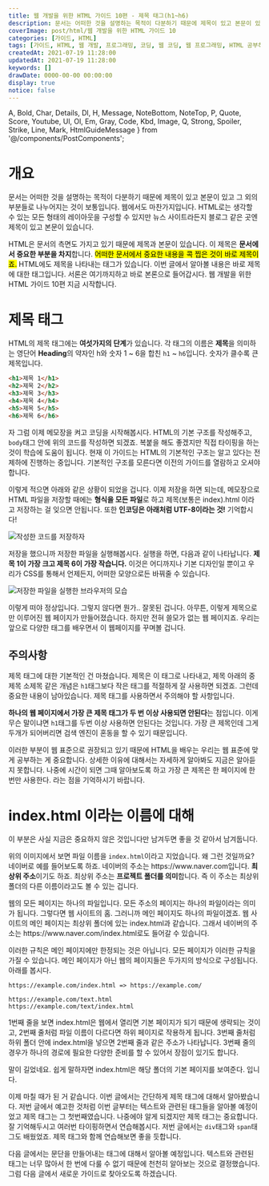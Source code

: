 ```yaml
---
title: 웹 개발을 위한 HTML 가이드 10편 - 제목 태그(h1~h6)
description: 문서는 어떠한 것을 설명하는 목적이 다분하기 때문에 제목이 있고 본문이 있고 그 외의 부분들로 나누어지는 것이 보통입니다. 웹에서도 마찬가지입니다. HTML로는 생각할 수 있는 모든 형태의 레이아웃을 구성할 수 있지만 뉴스 사이트라든지 블로그 같은 곳엔 제목이 있고 본문이 있습니다. HTML은 문서의 측면도 가지고 있기 때문에 제목과 본문이 있습니다. 이 제목은 문서에서 중요한 부분을 차지합니다. 어떠한 문서에서 중요한 내용을 콕 찝은 것이 바로 제목이죠. HTML에도 제목을 나타내는 태그가 있습니다. 이번 글에서 알아볼 내용은 바로 제목에 대한 태그입니다. 서론은 여기까지하고 바로 본론으로 들어갑시다. 웹 개발을 위한 HTML 가이드 10편 지금 시작합니다.
coverImage: post/html/웹 개발을 위한 HTML 가이드 10
categories: [가이드, HTML]
tags: [가이드, HTML, 웹 개발, 프로그래밍, 코딩, 웹 코딩, 웹 프로그래밍, HTML 공부하기, HTML 초보, 제목태그, h태그]
createdAt: 2021-07-19 11:28:00
updatedAt: 2021-07-19 11:28:00
keywords: []
drawDate: 0000-00-00 00:00:00
display: true
notice: false
---
```


  A, Bold, Char, Details, Dl, H, Message, NoteBottom, NoteTop, P,
  Quote, Score, Youtube, Ul, Ol, Em, Gray, Code, Kbd, Image,
  Q, Strong, Spoiler, Strike, Line, Mark, HtmlGuideMessage
} from '@/components/PostComponents';

<HtmlGuideMessage/>

# 개요
문서는 어떠한 것을 설명하는 목적이 다분하기 때문에 제목이 있고 본문이 있고 그 외의 부분들로 나누어지는 것이 보통입니다. 웹에서도 마찬가지입니다. HTML로는 생각할 수 있는 모든 형태의 레이아웃을 구성할 수 있지만 뉴스 사이트라든지 블로그 같은 곳엔 제목이 있고 본문이 있습니다.

<P>HTML은 문서의 측면도 가지고 있기 때문에 제목과 본문이 있습니다. 이 제목은 <Strong>문서에서 중요한 부분을 차지</Strong>합니다. <Mark>어떠한 문서에서 중요한 내용을 콕 찝은 것이 바로 제목이죠.</Mark> HTML에도 제목을 나타내는 태그가 있습니다. 이번 글에서 알아볼 내용은 바로 제목에 대한 태그입니다. 서론은 여기까지하고 바로 본론으로 들어갑시다. 웹 개발을 위한 HTML 가이드 10편 지금 시작합니다.</P>

# 제목 태그
HTML의 제목 태그에는 **여섯가지의 단계**가 있습니다. 각 태그의 이름은 **제목**을 의미하는 영단어 **Heading**의 약자인 h와 숫자 1 ~ 6을 합친 `h1` ~ `h6`입니다. 숫자가 클수록 큰 제목입니다.

```html
<h1>제목 1</h1>
<h2>제목 2</h2>
<h3>제목 3</h3>
<h4>제목 4</h4>
<h5>제목 5</h5>
<h6>제목 6</h6>
```

<P>자 그럼 이제 메모장을 켜고 코딩을 시작해봅시다. HTML의 기본 구조를 작성해주고, <Code>body</Code>태그 안에 위의 코드를 작성하면 되겠죠. 복붙을 해도 좋겠지만 직접 타이핑을 하는 것이 학습에 도움이 됩니다. <Bold>현재 이 가이드는 HTML의 기본적인 구조는 알고 있다는 전제하에 진행하는 중입니다. 기본적인 구조를 모른다면 이전의 가이드를 열람하고 오셔야 합니다.</Bold></P>

이렇게 적으면 아래와 같은 상황이 되었을 겁니다. 이제 저장을 하면 되는데, 메모장으로 HTML 파일을 저장할 때에는 **형식을 모든 파일**로 하고 제목(보통은 index).html 이라고 저장하는 걸 잊으면 안됩니다. 또한 **인코딩은 아래처럼 UTF-8이라는 것!** 기억합시다!

![작성한 코드를 저장하자](https://i.postimg.cc/c19wcT5M/K-20210326-161810.png "배경화면은 원진아다. 혹시 궁금할지도 몰라서...")

저장을 했으니까 저장한 파일을 실행해봅시다. 실행을 하면, 다음과 같이 나타납니다. **제목 1이 가장 크고 제목 6이 가장 작습니다.** 이것은 어디까지나 기본 디자인일 뿐이고 우리가 CSS를 통해서 언제든지, 어떠한 모양으로든 바꿔줄 수 있습니다.

![저장한 파일을 실행한 브라우저의 모습](https://i.postimg.cc/VNkbMCBH/K-20210326-162045.png)

이렇게 떠야 정상입니다. 그렇지 않다면 뭔가.. 잘못된 겁니다. 아무튼, 이렇게 제목으로만 이루어진 웹 페이지가 만들어졌습니다. 하지만 전혀 쓸모가 없는 웹 페이지죠. 우리는 앞으로 다양한 태그를 배우면서 이 웹페이지를 꾸며볼 겁니다.

## 주의사항
제목 태그에 대한 기본적인 건 마쳤습니다. 제목은 이 태그로 나타내고, 제목 아래의 중제목 소제목 같은 개념은 `h1`태그보다 작은 태그를 적절하게 잘 사용하면 되겠죠. 그런데 중요한 내용이 남아있습니다. 제목 태그를 사용하면서 주의해야 할 사항입니다.

**하나의 웹 페이지에서 가장 큰 제목 태그가 두 번 이상 사용되면 안된다**는 점입니다. 이게 무슨 말이냐면 `h1`태그를 두번 이상 사용하면 안된다는 것입니다. 가장 큰 제목인데 그게 두개가 되어버리면 검색 엔진이 혼동을 할 수 있기 때문입니다.

이러한 부분이 웹 표준으로 권장되고 있기 때문에 HTML을 배우는 우리는 웹 표준에 맞게 공부하는 게 중요합니다. 상세한 이유에 대해서는 자세하게 알아봐도 지금은 알아듣지 못합니다. 나중에 시간이 되면 그때 알아보도록 하고 가장 큰 제목은 한 페이지에 한 번만 사용한다. 라는 점을 기억하시기 바랍니다.

# index.html 이라는 이름에 대해
이 부분은 사실 지금은 중요하지 않은 것입니다만 남겨두면 좋을 것 같아서 남겨둡니다.

<P>위의 이미지에서 보면 파일 이름을 <Code>index.html</Code>이라고 지었습니다. 왜 그런 것일까요? 네이버로 예를 들어보도록 하죠. 네이버의 주소는 <Bold>https://www.naver.com</Bold>입니다. <Strong>최상위 주소</Strong>이기도 하죠. 최상위 주소는 <Strong>프로젝트 폴더를 의미</Strong>합니다. 즉 이 주소는 최상위 폴더의 다른 이름이라고도 볼 수 있는 겁니다.</P>

<P>웹의 모든 페이지는 하나의 파일입니다. 모든 주소의 페이지는 하나의 파일이라는 의미가 됩니다. 그렇다면 웹 사이트의 홈. 그러니까 메인 페이지도 하나의 파일이겠죠. 웹 사이트의 메인 페이지는 최상위 폴더에 있는 index.html과 같습니다. 그래서 네이버의 주소는 <Bold>https://www.naver.com/index.html</Bold>로도 들어갈 수 있습니다.</P>

 이러한 규칙은 메인 페이지에만 한정되는 것은 아닙니다. 모든 페이지가 이러한 규칙을 가질 수 있습니다. 메인 페이지가 아닌 웹의 페이지들은 두가지의 방식으로 구성됩니다. 아래를 봅시다.

```text
https://example.com/index.html => https://example.com/

https://example.com/text.html
https://example.com/text/index.html
```

1번째 줄을 보면 index.html은 웹에서 열리면 기본 페이지가 되기 때문에 생략되는 것이고, 2번째 줄처럼 파일 이름이 다르다면 하위 페이지로 작용하게 됩니다. 3번째 줄처럼 하위 폴더 안에 index.html을 넣으면 2번째 줄과 같은 주소가 나타납니다. 3번째 줄의 경우가 하나의 경로에 필요한 다양한 준비를 할 수 있어서 장점이 있기도 합니다.

말이 길었네요. 쉽게 말하자면 index.html은 해당 폴더의 기본 페이지를 보여준다. 입니다.

<Line />

이제 마칠 때가 된 거 같습니다. 이번 글에서는 간단하게 제목 태그에 대해서 알아봤습니다. 저번 글에서 예고한 것처럼 이번 글부터는 텍스트와 관련된 태그들을 알아볼 예정이었고 제목 태그는 그 첫번째였습니다. 나중에야 알게 되겠지만 제목 태그는 중요합니다. 잘 기억해두시고 여러번 타이핑하면서 연습해봅시다. 저번 글에서는 `div`태그와 `span`태그도 배웠었죠. 제목 태그와 함께 연습해보면 좋을 듯합니다.

다음 글에서는 문단을 만들어내는 태그에 대해서 알아볼 예정입니다. 텍스트와 관련된 태그는 너무 많아서 한 번에 다룰 수 없기 때문에 천천히 알아보는 것으로 결정했습니다. 그럼 다음 글에서 새로운 가이드로 찾아오도록 하겠습니다.
